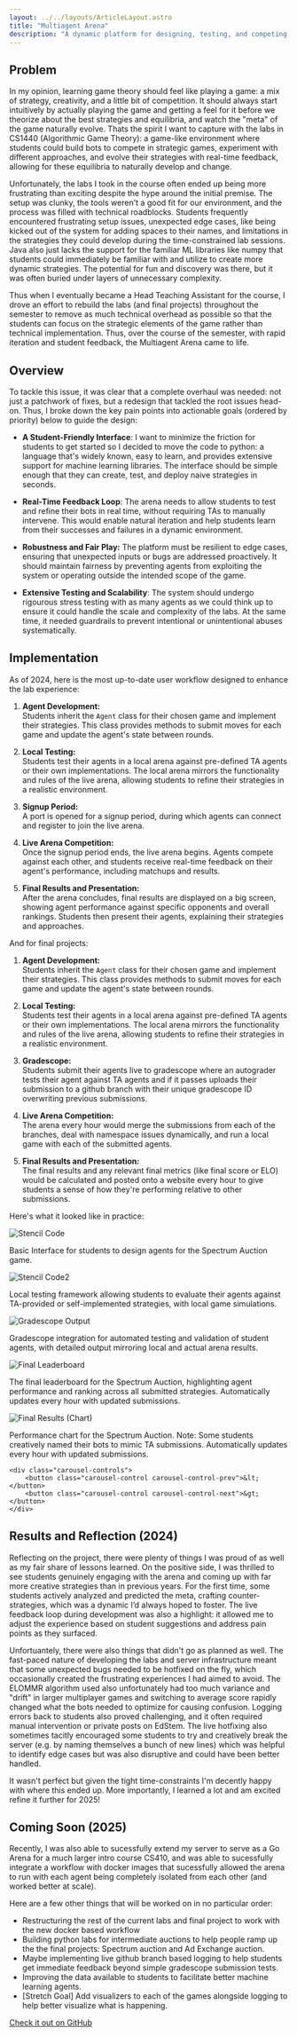 ```yaml
---
layout: ../../layouts/ArticleLayout.astro
title: "Multiagent Arena"
description: "A dynamic platform for designing, testing, and competing with autonomous agents across various strategic games. Developed for courses like CS1440 (Algorithmic Game Theory) and CS410 (Artificial Intelligence), it allows students to explore games such as Rock-Paper-Scissors, Lemonade Stand, Spectrum Auctions, and Go."
---
```


## Problem

In my opinion, learning game theory should feel like playing a game: a mix of strategy, creativity, and a little bit of competition. It should always start intuitively by actually playing the game and getting a feel for it before we theorize about the best strategies and equilibria, and watch the "meta" of the game naturally evolve. Thats the spirit I want to capture with the labs in CS1440 (Algorithmic Game Theory): a game-like environment where students could build bots to compete in strategic games, experiment with different approaches, and evolve their strategies with real-time feedback, allowing for these equilibria to naturally develop and change.

Unfortunately, the labs I took in the course often ended up being more frustrating than exciting despite the hype around the initial premise. The setup was clunky, the tools weren't a good fit for our environment, and the process was filled with technical roadblocks. Students frequently encountered frustrating setup issues, unexpected edge cases, like being kicked out of the system for adding spaces to their names, and limitations in the strategies they could develop during the time-constrained lab sessions. Java also just lacks the support for the familiar ML libraries like numpy that students could immediately be familiar with and utilize to create more dynamic strategies. The potential for fun and discovery was there, but it was often buried under layers of unnecessary complexity.

Thus when I eventually became a Head Teaching Assistant for the course, I drove an effort to rebuild the labs (and final projects) throughout the semester to remove as much technical overhead as possible so that the students can focus on the strategic elements of the game rather than technical implementation. Thus, over the course of the semester, with rapid iteration and student feedback, the Multiagent Arena came to life.

## Overview

To tackle this issue, it was clear that a complete overhaul was needed: not just a patchwork of fixes, but a redesign that tackled the root issues head-on. Thus, I broke down the key pain points into actionable goals (ordered by priority) below to guide the design:

- **A Student-Friendly Interface**: I want to minimize the friction for students to get started so I decided to move the code to python: a language that's widely known, easy to learn, and provides extensive support for machine learning libraries. The interface should be simple enough that they can create, test, and deploy naive strategies in seconds.

- **Real-Time Feedback Loop**: The arena needs to allow students to test and refine their bots in real time, without requiring TAs to manually intervene. This would enable natural iteration and help students learn from their successes and failures in a dynamic environment.

- **Robustness and Fair Play:** The platform must be resilient to edge cases, ensuring that unexpected inputs or bugs are addressed proactively. It should maintain fairness by preventing agents from exploiting the system or operating outside the intended scope of the game.

- **Extensive Testing and Scalability**: The system should undergo rigourous stress testing with as many agents as we could think up to ensure it could handle the scale and complexity of the labs. At the same time, it needed guardrails to prevent intentional or unintentional abuses systematically.

## Implementation

As of 2024, here is the most up-to-date user workflow designed to enhance the lab experience:

1. **Agent Development:**  
   Students inherit the `Agent` class for their chosen game and implement their strategies. This class provides methods to submit moves for each game and update the agent's state between rounds.

2. **Local Testing:**  
   Students test their agents in a local arena against pre-defined TA agents or their own implementations. The local arena mirrors the functionality and rules of the live arena, allowing students to refine their strategies in a realistic environment.

3. **Signup Period:**  
   A port is opened for a signup period, during which agents can connect and register to join the live arena.

4. **Live Arena Competition:**  
   Once the signup period ends, the live arena begins. Agents compete against each other, and students receive real-time feedback on their agent's performance, including matchups and results.

5. **Final Results and Presentation:**  
   After the arena concludes, final results are displayed on a big screen, showing agent performance against specific opponents and overall rankings. Students then present their agents, explaining their strategies and approaches.

And for final projects:

1. **Agent Development:**  
   Students inherit the `Agent` class for their chosen game and implement their strategies. This class provides methods to submit moves for each game and update the agent's state between rounds.

2. **Local Testing:**  
   Students test their agents in a local arena against pre-defined TA agents or their own implementations. The local arena mirrors the functionality and rules of the live arena, allowing students to refine their strategies in a realistic environment.

3. **Gradescope:**  
   Students submit their agents live to gradescope where an autograder tests their agent against TA agents and if it passes uploads their submission to a github branch with their unique gradescope ID overwriting previous submissions.

4. **Live Arena Competition:**  
   The arena every hour would merge the submissions from each of the branches, deal with namespace issues dynamically, and run a local game with each of the submitted agents.

5. **Final Results and Presentation:**  
   The final results and any relevant final metrics (like final score or ELO) would be calculated and posted onto a website every hour to give students a sense of how they're performing relative to other submissions.

Here's what it looked like in practice:

<div class="carousel-container">
    <div class="carousel">
        <div class="carousel-item">
            <img src="/articles/agtserver/stencil.png" alt="Stencil Code" />
            <p class="carousel-caption"> Basic Interface for students to design agents for the Spectrum Auction game. </p>
        </div>
        <div class="carousel-item">
            <img src="/articles/agtserver/stencil2.png" alt="Stencil Code2" />
            <p class="carousel-caption"> Local testing framework allowing students to evaluate their agents against TA-provided or self-implemented strategies, with local game simulations. </p>
        </div>
        <div class="carousel-item">
            <img src="/articles/agtserver/gradescope.png" alt="Gradescope Output" />
            <p class="carousel-caption"> Gradescope integration for automated testing and validation of student agents, with detailed output mirroring local and actual arena results. </p>
        </div>
        <div class="carousel-item">
            <img src="/articles/agtserver/leaderboard.png" alt="Final Leaderboard" />
            <p class="carousel-caption"> The final leaderboard for the Spectrum Auction, highlighting agent performance and ranking across all submitted strategies. Automatically updates every hour with updated submissions. </p>
        </div>
        <div class="carousel-item">
            <img src="/articles/agtserver/leaderboard2.png" alt="Final Results (Chart)" />
            <p class="carousel-caption"> Performance chart for the Spectrum Auction. Note: Some students creatively named their bots to mimic TA submissions. Automatically updates every hour with updated submissions. </p>
        </div>
    </div>

    <div class="carousel-controls">
        <button class="carousel-control carousel-control-prev">&lt;</button>
        <button class="carousel-control carousel-control-next">&gt;</button>
    </div>
</div>

## Results and Reflection (2024)

Reflecting on the project, there were plenty of things I was proud of as well as my fair share of lessons learned. On the positive side, I was thrilled to see students genuinely engaging with the arena and coming up with far more creative strategies than in previous years. For the first time, some students actively analyzed and predicted the meta, crafting counter-strategies, which was a dynamic I’d always hoped to foster. The live feedback loop during development was also a highlight: it allowed me to adjust the experience based on student suggestions and address pain points as they surfaced.

Unfortuantely, there were also things that didn't go as planned as well.  The fast-paced nature of developing the labs and server infrastructure meant that some unexpected bugs needed to be hotfixed on the fly, which occasionally created the frustrating experiences I had aimed to avoid. The ELOMMR algorithm used also unfortunately had too much variance  and "drift" in larger multiplayer games and switching to average score rapidly changed what the bots needed to optimize for causing confusion. Logging errors back to students also proved challenging, and it often required manual intervention or private posts on EdStem. The live hotfixing also sometimes tacitly encouraged some students to try and creatively break the server (e.g. by naming themselves a bunch of new lines) which was helpful to identify edge cases but was also disruptive and could have been better handled.

It wasn't perfect but given the tight time-constraints I'm decently happy with where this ended up. More importantly, I learned a lot and am excited refine it further for 2025!

## Coming Soon (2025)

Recently, I was also able to sucessfully extend my server to serve as a Go Arena for a much larger intro course CS410, and was able to sucessfully integrate a workflow with docker images that sucessfully allowed the arena to run with each agent being completely isolated from each other (and worked better at scale).

Here are a few other things that will be worked on in no particular order:

- Restructuring the rest of the current labs and final project to work with the new docker based workflow
- Building python labs for intermediate auctions to help people ramp up the the final projects: Spectrum auction and Ad Exchange auction.
- Maybe implementing live github branch based logging to help students get immediate feedback beyond simple gradescope submission tests.
- Improving the data available to students to facilitate better machine learning agents.
- [Stretch Goal] Add visualizers to each of the games alongside logging to help better visualize what is happening.

<div class="button-container">
    <a href="https://github.com/brown-agt/agt-server-remastered" class="btn-primary" target="_blank">Check it out on GitHub</a>
</div>
